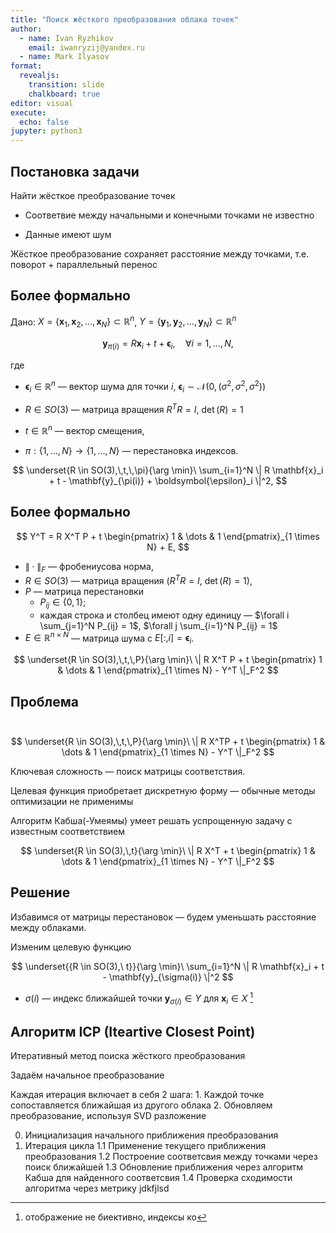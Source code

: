 ```yaml
---
title: "Поиск жёсткого преобразования облака точек"
author:
  - name: Ivan Ryzhikov
    email: iwanryzij@yandex.ru
  - name: Mark Ilyasov
format: 
  revealjs:
    transition: slide
    chalkboard: true
editor: visual
execute:
  echo: false
jupyter: python3
---
```


## Постановка задачи

Найти жёсткое преобразование точек

-   Соответвие между начальными и конечными точками не известно

-   Данные имеют шум

::: callout-note
Жёсткое преобразование сохраняет расстояние между точками, т.е. поворот + параллельный перенос
:::

## Более формально {.smaller}

Дано: $X = \{ \mathbf{x}_1, \mathbf{x}_2, \dots, \mathbf{x}_N \} \subset \mathbb{R}^n$, 
$Y = \{ \mathbf{y}_1, \mathbf{y}_2, \dots, \mathbf{y}_N \} \subset \mathbb{R}^n$

$$
\mathbf{y}_{\pi(i)} = R \mathbf{x}_i + t + \boldsymbol{\epsilon}_i, \quad \forall i = 1, \dots, N,
$$

где 

- $\boldsymbol{\epsilon}_i \in \mathbb{R}^n$ — вектор шума для точки $i$, $\boldsymbol{\epsilon}_i \sim \mathcal{N}(0,\, (\sigma^2, \sigma^2,\sigma^2))$

-   $R \in SO(3)$ — матрица вращения $R^T R = I$, $\det(R) = 1$

-   $t \in \mathbb{R}^n$ — вектор смещения,

-   $\pi: \{1, \dots, N\} \to \{1, \dots, N\}$ — перестановка индексов.

$$
\underset{R \in SO(3),\,t,\,\pi}{\arg \min}\ \sum_{i=1}^N \| R \mathbf{x}_i + t - \mathbf{y}_{\pi(i)} + \boldsymbol{\epsilon}_i \|^2,
$$

## Более формально {.smaller auto-animate=true}

$$
Y^T = R X^T P + t \begin{pmatrix} 1 & \dots & 1 \end{pmatrix}_{1 \times N} + E,
$$

- $\|\cdot\|_F$ — фробениусова норма,
- $R \in SO(3)$ — матрица вращения ($R^T R = I$, $\det(R) = 1$),
- $P$ — матрица перестановки
  - $P_{ij} \in \{0, 1\}$; 
  - каждая строка и столбец имеют одну единицу — $\forall i \sum_{j=1}^N P_{ij} = 1$, $\forall j \sum_{i=1}^N P_{ij} = 1$
- $E \in \mathbb{R}^{n \times N}$ — матрица шума с $E[:, i] = \boldsymbol{\epsilon}_i$.

::: {data-id="box1"}

$$
\underset{R \in SO(3),\,t,\,P}{\arg \min}\ \| R X^T P + t \begin{pmatrix} 1 & \dots & 1 \end{pmatrix}_{1 \times N} - Y^T \|_F^2
$$

:::

## Проблема {.smaller auto-animate=true}


::: {data-id="box1"}
 
$$
\underset{R \in SO(3),\,t,\,P}{\arg \min}\ \| R X^TP + t \begin{pmatrix} 1 & \dots & 1 \end{pmatrix}_{1 \times N} - Y^T \|_F^2
$$
:::

Ключевая сложность — поиск матрицы соответствия.

Целевая функция приобретает дискретную форму — обычные методы оптимизации не применимы

::: {.fragment}
Алгоритм Кабша(-Умеямы) умеет решать успрощенную задачу с известным соответствием


$$
\underset{R \in SO(3),\,t}{\arg \min}\ \| R X^T + t \begin{pmatrix} 1 & \dots & 1 \end{pmatrix}_{1 \times N} - Y^T \|_F^2
$$
:::

## Решение

Избавимся от матрицы перестановок — будем уменьшать расстояние между облаками.

::: {.fragment}

Изменим целевую функцию


$$
\underset{{R \in SO(3),\ t}}{\arg \min}\ \sum_{i=1}^N \| R \mathbf{x}_i + t - \mathbf{y}_{\sigma(i)} \|^2
$$

- $\sigma(i)$ — индекс ближайшей точки $\mathbf{y}_{\sigma(i)} \in Y$ для $\mathbf{x}_i \in X$ ^[отображение не биективно, индексы ко]

:::

## Алгоритм ICP (Iteartive Closest Point)


Итеративный метод поиска жёсткого преобразования

Задаём начальное преобразование

Каждая итерация включает в себя 2 шага:
  1. Каждой точке сопоставляется ближайшая из другого облака
  2. Обновляем преобразование, используя SVD разложение

0. Инициализация начального приближения преобразования
1. Итерация цикла
1.1 Применение текущего приближения преобразования
1.2 Построение соответсвия между точками через поиск ближайшей
1.3 Обновление приближения через алгоритм Кабша для найденного соответсвия
1.4 Проверка сходимости алгоритма через метрику jdkfjlsd
